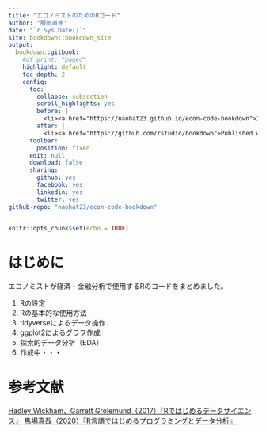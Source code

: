 ```yaml
---
title: "エコノミストのためのRコード"
author: "服部直樹"
date: "`r Sys.Date()`"
site: bookdown::bookdown_site
output: 
  bookdown::gitbook:
    #df_print: "paged"
    highlight: default
    toc_depth: 2
    config:
      toc:
        collapse: subsection
        scroll_highlights: yes
        before: |
          <li><a href="https://naohat23.github.io/econ-code-bookdown">エコノミストのためのRコード</a></li>
        after: |
          <li><a href="https://github.com/rstudio/bookdown">Published with bookdown</a></li>
      toolbar:
        position: fixed
      edit: null
      download: false
      sharing:
        github: yes
        facebook: yes
        linkedin: yes
        twitter: yes
github-repo: "naohat23/econ-code-bookdown"
---
```


```r
knitr::opts_chunk$set(echo = TRUE)
```

# はじめに {.unnumbered}

エコノミストが経済・金融分析で使用するRのコードをまとめました。

1.  Rの設定
2.  Rの基本的な使用方法
3.  tidyverseによるデータ操作
4.  ggplot2によるグラフ作成
5.  探索的データ分析（EDA）
6.  作成中・・・

# 参考文献 {-}

[Hadley Wickham、Garrett Grolemund（2017）『Rではじめるデータサイエンス』](https://www.oreilly.co.jp/books/9784873118147/)
[馬場真哉（2020）『R言語ではじめるプログラミングとデータ分析』](https://www.socym.co.jp/book/1238)
